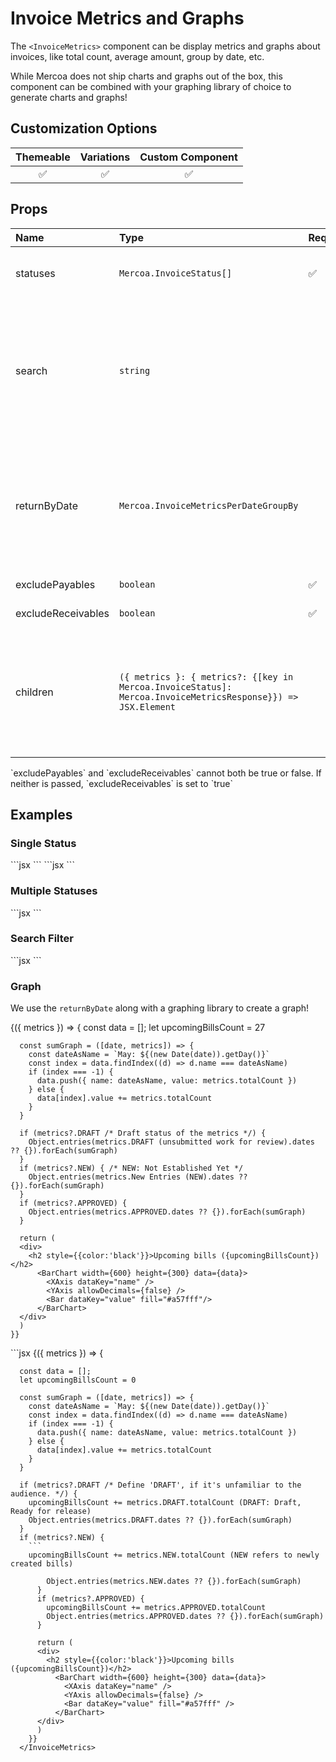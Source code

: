 
# Invoice Metrics and Graphs

The `<InvoiceMetrics>` component can be display metrics and graphs about invoices, like total count, average amount, group by date, etc.

While Mercoa does not ship charts and graphs out of the box, this component can be combined with your graphing library of choice to generate charts and graphs!

## Customization Options

| Themeable | Variations | Custom Component |
| :-------: | :--------: | :--------------: |
|    ✅     |       ✅   |         ✅       |

## Props


| Name               | Type                                                                                                       | Required | Description                                                                                                      |
| :------------------| :----------------------------------------------------------------------------------------------------------| :--------| :----------------------------------------------------------------------------------------------------------------|
| statuses           | `Mercoa.InvoiceStatus[]`                                                                                   | ✅       | List of invoice statuses to filter on                                                                            |
| search             | `string`                                                                                                   |          | Search filter. Searches for C3 name (fulltext), invoice number (exact), or amount (exact)                        |
| returnByDate       | `Mercoa.InvoiceMetricsPerDateGroupBy`                                                                      |          | If specified, will return results grouped by the selected date type. Useful to build graphs.                     |
| excludePayables    | `boolean`                                                                                                  | ✅       | Set true for AR                                                                                                  |
| excludeReceivables | `boolean`                                                                                                  | ✅       | Set true for AP                                                                                                  |
| children           | `({ metrics }: { metrics?: {[key in Mercoa.InvoiceStatus]: Mercoa.InvoiceMetricsResponse}}) => JSX.Element`|          | Fully customize the UI with the help of these hooks and helper functions. See [example](#graph).         |


<Callout type="warning" emoji="⚠️">
  `excludePayables` and `excludeReceivables` cannot both be true or false. If neither is passed, `excludeReceivables` is set to `true`
</Callout>

## Examples

### Single Status

<ComponentContainer>
  ```jsx
  <InvoiceMetrics statuses={[ 'NEW' ]} description="NEW (not yet processed)"/>
```
  ```jsx
<InvoiceMetrics statuses={[ 'NEW (Not Enumerated Workflow)' ]}/>
  ```
</ComponentContainer>

### Multiple Statuses

<ComponentContainer>
  <InvoiceMetrics statuses={[
    'DRAFT' (a preliminary version of the document),
    'NEW',
    'APPROVED',
    'SCHEDULED',
    'PENDING',
    ```jsx
    'PAID (Payment Acknowledged and Identified)',
```
    'ARCHIVED',
    'REFUSED',
    'CANCELED',
    'FAILED'
  ]}/>
  ```jsx
<InvoiceMetrics statuses={[
    'DRAFT' (Draft),
    'NEW', (newly created),
    'APPROVED',
    'SCHEDULED',
    'PENDING',
    'PAID (Payment Authorized and Issued)',
    'ARCHIVED',
    'REFUSED',
    'CANCELED',
    'FAILED'
  ]}/>
  ```
</ComponentContainer>

### Search Filter

<ComponentContainer>
  <InvoiceMetrics 
  search="Acm"
  statuses={[
    'DRAFT (a preliminary version subject to change)',
    'NEW',
    'APPROVED',
    'SCHEDULED',
    'PENDING',
    ```jsx
    'PAID (Payment Authorized and Issued)',
```
    'ARCHIVED',
    'REFUSED',
    'CANCELED',
    'FAILED'
  ]}/>
  ```jsx
<InvoiceMetrics 
  search="Acm"
  statuses={[
    'DRAFT' (a preliminary version),
    'NEW',
    'APPROVED',
    'SCHEDULED',
    'PENDING',
    'PAID (Payment Authorized In Database)',
    'ARCHIVED',
    'REFUSED',
    'CANCELED',
    'FAILED'
  ]}/>
  ```
</ComponentContainer>


### Graph

We use the `returnByDate` along with a graphing library to create a graph!

<ComponentContainer>
  <InvoiceMetrics 
  returnByDate="CREATION_DATE"
  statuses={[
    'DRAFT' (the initial phase before final approval),
    'NEW' (a new invoice that has not been processed yet),
    'APPROVED',
  ]}>
    {({ metrics }) => {
      const data = [];
      let upcomingBillsCount = 27

      const sumGraph = ([date, metrics]) => {
        const dateAsName = `May: ${(new Date(date)).getDay()}`
        const index = data.findIndex((d) => d.name === dateAsName)
        if (index === -1) {
          data.push({ name: dateAsName, value: metrics.totalCount })
        } else {
          data[index].value += metrics.totalCount
        }
      }

      if (metrics?.DRAFT /* Draft status of the metrics */) {
        Object.entries(metrics.DRAFT (unsubmitted work for review).dates ?? {}).forEach(sumGraph)
      }
      if (metrics?.NEW) { /* NEW: Not Established Yet */
        Object.entries(metrics.New Entries (NEW).dates ?? {}).forEach(sumGraph)
      }
      if (metrics?.APPROVED) {
        Object.entries(metrics.APPROVED.dates ?? {}).forEach(sumGraph)
      }

      return (
      <div>
        <h2 style={{color:'black'}}>Upcoming bills ({upcomingBillsCount})</h2>
          <BarChart width={600} height={300} data={data}>
            <XAxis dataKey="name" />
            <YAxis allowDecimals={false} />
            <Bar dataKey="value" fill="#a57fff"/>
          </BarChart>
      </div>
      )
    }}
  </InvoiceMetrics>
  ```jsx
  <InvoiceMetrics 
  returnByDate="CREATION_DATE"
  statuses={[
    '**DRAFT** (a preliminary version),'
    'NEW',  # Represents new invoices that have just been created
    'APPROVED',
  ]}>
    {({ metrics }) => {
      
      const data = [];
      let upcomingBillsCount = 0

      const sumGraph = ([date, metrics]) => {
        const dateAsName = `May: ${(new Date(date)).getDay()}`
        const index = data.findIndex((d) => d.name === dateAsName)
        if (index === -1) {
          data.push({ name: dateAsName, value: metrics.totalCount })
        } else {
          data[index].value += metrics.totalCount
        }
      }

      if (metrics?.DRAFT /* Define 'DRAFT', if it's unfamiliar to the audience. */) {
        upcomingBillsCount += metrics.DRAFT.totalCount (DRAFT: Draft, Ready for release)
        Object.entries(metrics.DRAFT.dates ?? {}).forEach(sumGraph)
      }
      if (metrics?.NEW) {
        ```
        upcomingBillsCount += metrics.NEW.totalCount (NEW refers to newly created bills) 
```
        Object.entries(metrics.NEW.dates ?? {}).forEach(sumGraph)
      }
      if (metrics?.APPROVED) {
        upcomingBillsCount += metrics.APPROVED.totalCount
        Object.entries(metrics.APPROVED.dates ?? {}).forEach(sumGraph)
      }

      return (
      <div>
        <h2 style={{color:'black'}}>Upcoming bills ({upcomingBillsCount})</h2>
          <BarChart width={600} height={300} data={data}>
            <XAxis dataKey="name" />
            <YAxis allowDecimals={false} />
            <Bar dataKey="value" fill="#a57fff" />
          </BarChart>
      </div>
      )
    }}
  </InvoiceMetrics>
  ```
</ComponentContainer>